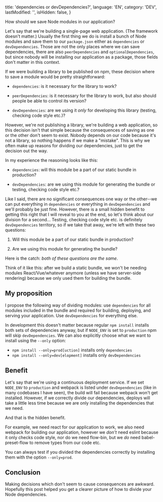   title: 'dependencies or devDependencies?',
  language: 'EN',
  category: 'DEV',
  lastModified: '',
  isHidden: false,
}

How should we save Node modules in our application?

Let's say that we're building a single-page web application. (The framework doesn't matter.) Usually the first thing we do is install a bunch of Node modules and save them to our `package.json` either as `dependencies` or `devDependencies`. Those are not the only places where we can save dependencies, there are also `peerDependencies` and `optionalDependencies`, but since nobody will be installing our application as a package, those fields don't matter in this context.

If we were building a library to be published on npm, these decision where to save a module would be pretty straightforward:

  - `dependencies`: is it necessary for the library to work?

  - `peerDependencies`: is it necessary for the library to work, but also should people be able to control its version?

  - `devDependencies`: are we using it _only_ for developing this library (testing, checking code style etc.)?

However, we're not publishing a library, we're building a web application, so this decision isn't that simple because the consequences of saving as one or the other don't seem to exist. Nobody depends on our code because it's not a library, so nothing happens if we make a "mistake". This is why we often make up reasons for dividing our dependencies, just to get the decision out the way.

In my experience the reasoning looks like this:

  - `dependencies`: will this module be a part of our static bundle in production?

  - `devDependencies`: are we using this module for generating the bundle or testing, checking code style etc.?

Like I said, there are no significant consequences one way or the other--we can put everything in `dependencies` or everything in `devDependencies` and we'll probably be just fine. However, there is a small hidden benefit to getting this right that I will reveal to you at the end, so let's think about our division for a second... Testing, checking code style etc. is definitely `devDependencies` territory, so if we take that away, we're left with these two questions:

  1. Will this module be a part of our static bundle in production?

  2. Are we using this module for generating the bundle?

Here is the catch: _both of these questions are the same_.

Think of it like this: after we build a static bundle, we won't be needing modules React/Vue/whatever anymore (unless we have server-side rendering) because we only used them for building the bundle.

## My proposition

I propose the following way of dividing modules: use `dependencies` for all modules included in the bundle and required for building, deploying, and serving your application. Use `devDependencies` for everything else.

In development this doesn't matter because regular `npm install` installs both sets of dependencies anyway, but if `NODE_ENV` is set to `production` npm will skip `devDependencies`. We can also explicitly choose what we want to install using the `--only` option:

  - `npm install --only=prod[uction]` installs only `dependencies`
  - `npm install --only=dev[elopment]` installs only `devDependencies`

## Benefit

Let's say that we're using a continuous deployment service. If we set `NODE_ENV` to `production` and webpack is listed under `devDependencies` (like in many codebases I have seen), the build will fail because webpack won't get installed. However, if we correctly divide our dependencies, deploys will take a little less time because we are only installing the dependencies that we need.

And that is the hidden benefit.

For example, we need react for our application to work, we also need webpack for building our application, however we _don't_ need eslint because it only checks code style, nor do we need flow-bin, but we _do_ need babel-preset-flow to remove types from our code etc.

You can always test if you divided the dependencies correctly by installing them with the option `--only=prod`.

## Conclusion

Making decisions which don't seem to cause consequences are awkward. Hopefully this post helped you get a clearer picture of how to divide your Node dependencies.
